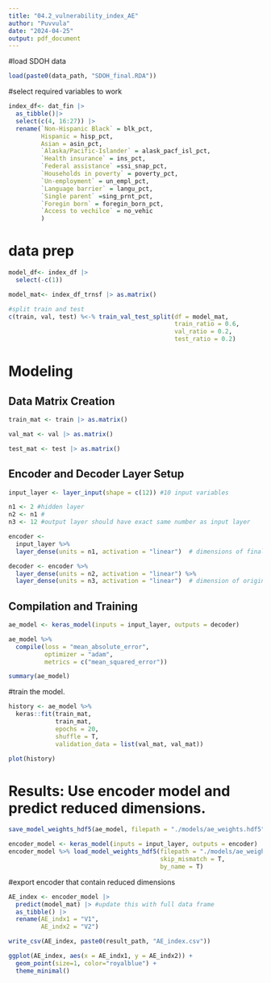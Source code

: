 ```yaml
---
title: "04.2_vulnerability_index_AE"
author: "Puvvula"
date: "2024-04-25"
output: pdf_document
---
```


#load SDOH data
```r
load(paste0(data_path, "SDOH_final.RDA"))
```

#select required variables to work
```r
index_df<- dat_fin |>
  as_tibble()|>
  select(c(4, 16:27)) |>
  rename(`Non-Hispanic Black` = blk_pct,
         Hispanic = hisp_pct,
         Asian = asin_pct,
         `Alaska/Pacific-Islander` = alask_pacf_isl_pct,
         `Health insurance` = ins_pct,
         `Federal assistance` =ssi_snap_pct,
         `Households in poverty` = poverty_pct,
         `Un-employment` = un_empl_pct,
         `Language barrier` = langu_pct,
         `Single parent` =sing_prnt_pct,
         `Foregin born` = foregin_born_pct,
         `Access to vechilce` = no_vehic
         )
```

# data prep
```r
model_df<- index_df |>
  select(-c(1))

model_mat<- index_df_trnsf |> as.matrix()

#split train and test
c(train, val, test) %<-% train_val_test_split(df = model_mat, 
                                              train_ratio = 0.6, 
                                              val_ratio = 0.2, 
                                              test_ratio = 0.2)
```

# Modeling

## Data Matrix Creation
```r
train_mat <- train |> as.matrix()

val_mat <- val |> as.matrix()

test_mat <- test |> as.matrix()
```


## Encoder and Decoder Layer Setup
```r
input_layer <- layer_input(shape = c(12)) #10 input variables

n1 <- 2 #hidden layer
n2 <- n1 #
n3 <- 12 #output layer should have exact same number as input layer

encoder <- 
  input_layer %>% 
  layer_dense(units = n1, activation = "linear")  # dimensions of final encoding layer

decoder <- encoder %>% 
  layer_dense(units = n2, activation = "linear") %>% 
  layer_dense(units = n3, activation = "linear")  # dimension of original variable
```

## Compilation and Training
```r
ae_model <- keras_model(inputs = input_layer, outputs = decoder)

ae_model %>% 
  compile(loss = "mean_absolute_error",
          optimizer = "adam",
          metrics = c("mean_squared_error"))

summary(ae_model)
```

#train the model.
```r
history <- ae_model %>% 
  keras::fit(train_mat,
             train_mat,
             epochs = 20,
             shuffle = T,
             validation_data = list(val_mat, val_mat))

plot(history)
```

# Results: Use encoder model and predict reduced dimensions.
```r
save_model_weights_hdf5(ae_model, filepath = "./models/ae_weights.hdf5")

encoder_model <- keras_model(inputs = input_layer, outputs = encoder)
encoder_model %>% load_model_weights_hdf5(filepath = "./models/ae_weights.hdf5", 
                                          skip_mismatch = T, 
                                          by_name = T)
```

#export encoder that contain reduced dimensions
```r
AE_index <- encoder_model |> 
  predict(model_mat) |> #update this with full data frame
  as_tibble() |>
  rename(AE_indx1 = "V1",
         AE_indx2 = "V2")

write_csv(AE_index, paste0(result_path, "AE_index.csv"))
```


```r
ggplot(AE_index, aes(x = AE_indx1, y = AE_indx2)) + 
  geom_point(size=1, color="royalblue") + 
  theme_minimal()
```
